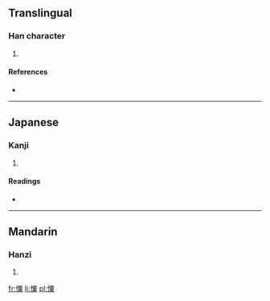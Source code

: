 ==Translingual==

===Han character===
{{Han char|rn=61|rad=心|as=12|sn=15|four=9109<sub>4</sub>|canj=心一田木 (PMWD), X心一田木 (XPMWD)}}

# {{defn|Han|sort=心12}}

====References====
* {{Han ref|kx=0403.080|dkj=11228|dj=0743.120|hdz=42353.100|uh=619F|ud=24991|bh=E5A5|bd=58789}}

----

==Japanese==

===Kanji===
{{ja-kanji|grade=|rs=心12}}

# {{defn|Japanese|sort=心12}}

====Readings====
* {{ja-readings|on=[[しょく]] (shoku), [[そく]] (soku)|kun=[[へつらう]] (hetsurau)}}

----

==Mandarin==

===Hanzi===
{{cmn-hanzi|pin=[[sù]] ([[su4]])|wg=su<sup>4</sup>}}

# {{defn|Mandarin|sort=心12}}

[[fr:憟]]
[[li:憟]]
[[pl:憟]]